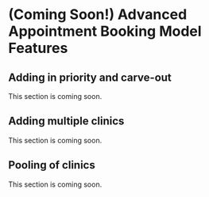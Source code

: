 # (Coming Soon!) Advanced Appointment Booking Model Features

## Adding in priority and carve-out

:::{.callout-note}
This section is coming soon.
:::

## Adding multiple clinics

:::{.callout-note}
This section is coming soon.
:::

## Pooling of clinics

:::{.callout-note}
This section is coming soon.
:::
